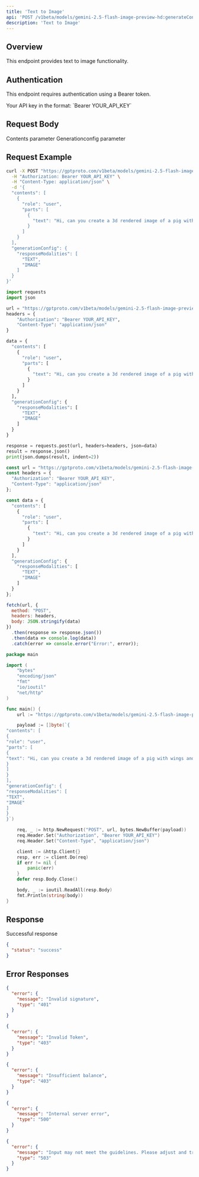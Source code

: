 ```yaml
---
title: 'Text to Image'
api: 'POST /v1beta/models/gemini-2.5-flash-image-preview-hd:generateContent'
description: 'Text to Image'
---
```


## Overview

This endpoint provides text to image functionality.

## Authentication

This endpoint requires authentication using a Bearer token.

<ParamField header="Authorization" type="string" required default="sk-***********">
  Your API key in the format: `Bearer YOUR_API_KEY`
</ParamField>

## Request Body

<ParamField body="contents" type="array"  default="[{&quot;role&quot;: &quot;user&quot;, &quot;parts&quot;: [{&quot;text&quot;: &quot;Hi, can you create a 3d rendered image of a pig with wings and a top hat flying over a happy futuristic scifi city with lots of greenery?&quot;}]}]">
  Contents parameter
</ParamField>

<ParamField body="generationConfig" type="object"  default="{&quot;responseModalities&quot;: [&quot;TEXT&quot;, &quot;IMAGE&quot;]}">
  Generationconfig parameter
</ParamField>

## Request Example

<CodeGroup>

```bash cURL
curl -X POST "https://gptproto.com/v1beta/models/gemini-2.5-flash-image-preview-hd:generateContent" \
  -H "Authorization: Bearer YOUR_API_KEY" \
  -H "Content-Type: application/json" \
  -d '{
  "contents": [
    {
      "role": "user",
      "parts": [
        {
          "text": "Hi, can you create a 3d rendered image of a pig with wings and a top hat flying over a happy futuristic scifi city with lots of greenery?"
        }
      ]
    }
  ],
  "generationConfig": {
    "responseModalities": [
      "TEXT",
      "IMAGE"
    ]
  }
}'
```

```python Python
import requests
import json

url = "https://gptproto.com/v1beta/models/gemini-2.5-flash-image-preview-hd:generateContent"
headers = {
    "Authorization": "Bearer YOUR_API_KEY",
    "Content-Type": "application/json"
}

data = {
  "contents": [
    {
      "role": "user",
      "parts": [
        {
          "text": "Hi, can you create a 3d rendered image of a pig with wings and a top hat flying over a happy futuristic scifi city with lots of greenery?"
        }
      ]
    }
  ],
  "generationConfig": {
    "responseModalities": [
      "TEXT",
      "IMAGE"
    ]
  }
}

response = requests.post(url, headers=headers, json=data)
result = response.json()
print(json.dumps(result, indent=2))
```

```javascript JavaScript
const url = "https://gptproto.com/v1beta/models/gemini-2.5-flash-image-preview-hd:generateContent";
const headers = {
  "Authorization": "Bearer YOUR_API_KEY",
  "Content-Type": "application/json"
};

const data = {
  "contents": [
    {
      "role": "user",
      "parts": [
        {
          "text": "Hi, can you create a 3d rendered image of a pig with wings and a top hat flying over a happy futuristic scifi city with lots of greenery?"
        }
      ]
    }
  ],
  "generationConfig": {
    "responseModalities": [
      "TEXT",
      "IMAGE"
    ]
  }
};

fetch(url, {
  method: "POST",
  headers: headers,
  body: JSON.stringify(data)
})
  .then(response => response.json())
  .then(data => console.log(data))
  .catch(error => console.error("Error:", error));
```

```go Go
package main

import (
    "bytes"
    "encoding/json"
    "fmt"
    "io/ioutil"
    "net/http"
)

func main() {
    url := "https://gptproto.com/v1beta/models/gemini-2.5-flash-image-preview-hd:generateContent"

    payload := []byte(`{
"contents": [
{
"role": "user",
"parts": [
{
"text": "Hi, can you create a 3d rendered image of a pig with wings and a top hat flying over a happy futuristic scifi city with lots of greenery?"
}
]
}
],
"generationConfig": {
"responseModalities": [
"TEXT",
"IMAGE"
]
}
}`)

    req, _ := http.NewRequest("POST", url, bytes.NewBuffer(payload))
    req.Header.Set("Authorization", "Bearer YOUR_API_KEY")
    req.Header.Set("Content-Type", "application/json")

    client := &http.Client{}
    resp, err := client.Do(req)
    if err != nil {
        panic(err)
    }
    defer resp.Body.Close()

    body, _ := ioutil.ReadAll(resp.Body)
    fmt.Println(string(body))
}
```

</CodeGroup>

## Response

<ResponseField name="Success" type="200">
  Successful response

```json
{
  "status": "success"
}
```
</ResponseField>

## Error Responses

<ResponseExample>

```json 401 - Invalid signature
{
  "error": {
    "message": "Invalid signature",
    "type": "401"
  }
}
```

```json 403 - Invalid Token
{
  "error": {
    "message": "Invalid Token",
    "type": "403"
  }
}
```

```json 403 - Insufficient balance
{
  "error": {
    "message": "Insufficient balance",
    "type": "403"
  }
}
```

```json 500 - Internal server error
{
  "error": {
    "message": "Internal server error",
    "type": "500"
  }
}
```

```json 503 - Content policy violation
{
  "error": {
    "message": "Input may not meet the guidelines. Please adjust and try again.",
    "type": "503"
  }
}
```

</ResponseExample>

